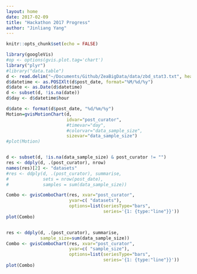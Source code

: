 ```yaml
---
layout: home
date: 2017-02-09
title: "Hackathon 2017 Progress"
author: "Jinliang Yang"
---
```


```r
knitr::opts_chunk$set(echo = FALSE)
```


```r
library(googleVis)
#op <- options(gvis.plot.tag='chart')
library("plyr")
#library("data.table")
d <- read.delim("~/Documents/Github/ZeaBigData/data/zbd_stat3.txt", header=TRUE)
d$datetime <- as.POSIXlt(d$post_date, format="%M/%d/%y")
d$date <- as.Date(d$datetime)
d <- subset(d, !is.na(date))
d$day <- d$datetime$hour

d$date <- format(d$post_date, "%d/%m/%y")
Motion=gvisMotionChart(d, 
                       idvar="post_curator", 
                       #timevar="day",
                       #colorvar="data_sample_size",
                       sizevar="data_sample_size")
#plot(Motion)


d <- subset(d, !is.na(data_sample_size) & post_curator != "")
res <- ddply(d, .(post_curator), nrow)
names(res)[2] <- "datasets"
#res <- ddply(d, .(post_curator), summarise,
#             sets = nrow(post_date),
#             samples = sum(data_sample_size))

Combo <- gvisComboChart(res, xvar="post_curator",
                        yvar=c( "datasets"),
                        options=list(seriesType="bars",
                                     series='{1: {type:"line"}}'))
plot(Combo)


res <- ddply(d, .(post_curator), summarise,
             sample_size=sum(data_sample_size))
Combo <- gvisComboChart(res, xvar="post_curator",
                        yvar=c( "sample_size"),
                        options=list(seriesType="bars",
                                     series='{1: {type:"line"}}'))
plot(Combo)


```